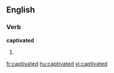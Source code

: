 
==English==

===Verb===
'''captivated'''

# {{past of|[[captivate]]}}

[[fr:captivated]]
[[hu:captivated]]
[[vi:captivated]]